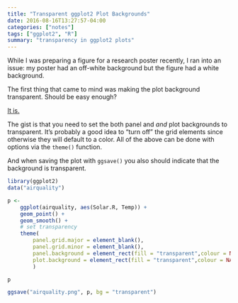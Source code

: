 ```yaml
---
title: "Transparent ggplot2 Plot Backgrounds"
date: 2016-08-16T13:27:57-04:00
categories: ["notes"]
tags: ["ggplot2", "R"]
summary: "transparency in ggplot2 plots"
---
```


While I was preparing a figure for a research poster recently, I ran into an issue: my poster had an off-white background but the figure had a white background.

The first thing that came to mind was making the plot background transparent. Should be easy enough?

[It is.](http://stackoverflow.com/questions/7455046/how-to-make-graphics-with-transparent-background-in-r-using-ggplot2)

The gist is that you need to set the both panel and *and* plot backgrounds to transparent. It's probably a good idea to "turn off" the grid elements since otherwise they will default to a color. All of the above can be done with options via the `theme()` function.

And when saving the plot with `ggsave()` you also should indicate that the background is transparent.

```r
library(ggplot2)
data("airquality")

p <- 
    ggplot(airquality, aes(Solar.R, Temp)) +
    geom_point() +
    geom_smooth() +
    # set transparency
    theme(
        panel.grid.major = element_blank(), 
        panel.grid.minor = element_blank(),
        panel.background = element_rect(fill = "transparent",colour = NA),
        plot.background = element_rect(fill = "transparent",colour = NA)
        )

p
```
```r
ggsave("airquality.png", p, bg = "transparent")
```
